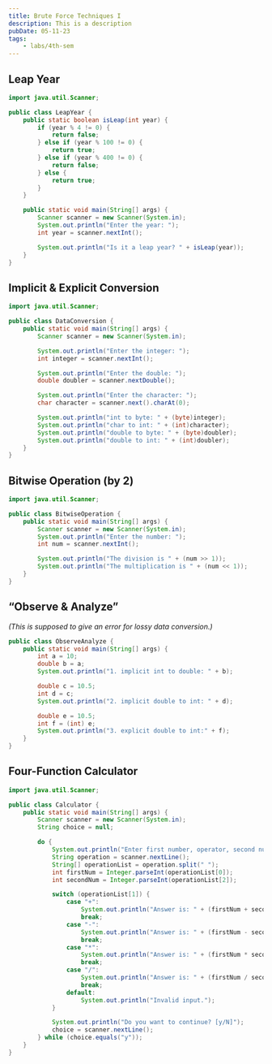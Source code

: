 ```yaml
---
title: Brute Force Techniques I
description: This is a description
pubDate: 05-11-23
tags:
	- labs/4th-sem
---
```


## Leap Year

```java
import java.util.Scanner;

public class LeapYear {
	public static boolean isLeap(int year) {
		if (year % 4 != 0) {
			return false;
		} else if (year % 100 != 0) {
			return true;
		} else if (year % 400 != 0) {
			return false;
		} else {
			return true;
		}
	}

	public static void main(String[] args) {
		Scanner scanner = new Scanner(System.in);
		System.out.println("Enter the year: ");
		int year = scanner.nextInt();

		System.out.println("Is it a leap year? " + isLeap(year));
	}
}
```

## Implicit & Explicit Conversion

```java
import java.util.Scanner;

public class DataConversion {
	public static void main(String[] args) {
		Scanner scanner = new Scanner(System.in);

		System.out.println("Enter the integer: ");
		int integer = scanner.nextInt();

		System.out.println("Enter the double: ");
		double doubler = scanner.nextDouble();

		System.out.println("Enter the character: ");
		char character = scanner.next().charAt(0);

		System.out.println("int to byte: " + (byte)integer);
		System.out.println("char to int: " + (int)character);
		System.out.println("double to byte: " + (byte)doubler);
		System.out.println("double to int: " + (int)doubler);
	}
}
```

## Bitwise Operation (by 2)

```java
import java.util.Scanner;

public class BitwiseOperation {
	public static void main(String[] args) {
		Scanner scanner = new Scanner(System.in);
		System.out.println("Enter the number: ");
		int num = scanner.nextInt();

		System.out.println("The division is " + (num >> 1));
		System.out.println("The multiplication is " + (num << 1));
	}
}
```

## “Observe & Analyze”

_(This is supposed to give an error for lossy data conversion.)_

```java
public class ObserveAnalyze {
	public static void main(String[] args) {
		int a = 10;
		double b = a;
		System.out.println("1. implicit int to double: " + b);

		double c = 10.5;
		int d = c;
		System.out.println("2. implicit double to int: " + d);

		double e = 10.5;
		int f = (int) e;
		System.out.println("3. explicit double to int:" + f);
	}
}
```

## Four-Function Calculator

```java
import java.util.Scanner;

public class Calculator {
	public static void main(String[] args) {
		Scanner scanner = new Scanner(System.in);
		String choice = null;

		do {
			System.out.println("Enter first number, operator, second number: ");
			String operation = scanner.nextLine();
			String[] operationList = operation.split(" ");
			int firstNum = Integer.parseInt(operationList[0]);
			int secondNum = Integer.parseInt(operationList[2]);

			switch (operationList[1]) {
				case "+":
					System.out.println("Answer is: " + (firstNum + secondNum));
					break;
				case "-":
					System.out.println("Answer is: " + (firstNum - secondNum));
					break;
				case "*":
					System.out.println("Answer is: " + (firstNum * secondNum));
					break;
				case "/":
					System.out.println("Answer is: " + (firstNum / secondNum));
					break;
				default:
					System.out.println("Invalid input.");
			}

			System.out.println("Do you want to continue? [y/N]");
			choice = scanner.nextLine();
		} while (choice.equals("y"));
	}
}
```
